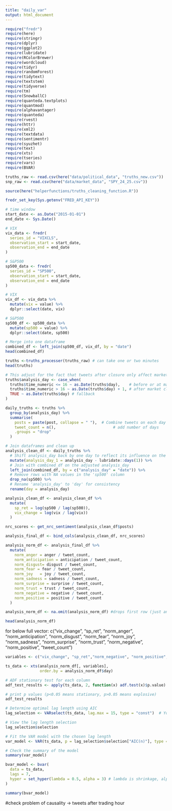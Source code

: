 ```yaml
---
title: "daily_var"
output: html_document
---
```


```r
require("fredr")
require(here)
require(stringr)
require(dplyr)
require(ggplot2)
require(lubridate)
require(RColorBrewer)
require(wordcloud)
require(tidyr)
require(randomForest)
require(tidytext)
require(textstem)
require(tidyverse)
require(tm)
require(SnowballC)
require(quanteda.textplots)
require(quantmod)
require(alphavantager)
require(quanteda)
require(rvest)
require(httr)
require(xml2)
require(textdata)
require(sentimentr)
require(syuzhet)
require(text)
require(xts)
require(tseries)
require(vars)
require(BVAR)

truths_raw <- read.csv(here("data/political_data", "truths_new.csv"))
snp_raw <- read.csv(here("data/market_data", "SPY_24_25.csv"))

source(here("helperfunctions/truths_cleaning_function.R"))
```

```r
fredr_set_key(Sys.getenv("FRED_API_KEY"))
```

```r
# time window
start_date <- as.Date("2015-01-01")
end_date <- Sys.Date()

# VIX
vix_data <- fredr(
  series_id = "VIXCLS",
  observation_start = start_date,
  observation_end = end_date
)

# S&P500
sp500_data <- fredr(
  series_id = "SP500",
  observation_start = start_date,
  observation_end = end_date
)

# VIX
vix_df <- vix_data %>%
  mutate(vix = value) %>%
  dplyr::select(date, vix)

# S&P500
sp500_df <- sp500_data %>%
  mutate(sp500 = value) %>%
  dplyr::select(date, sp500)

# Merge into one dataframe
combined_df <- left_join(sp500_df, vix_df, by = "date")
head(combined_df)

```

```r
truths <-truths_processer(truths_raw) # can take one or two minutes
head(truths)
```



```r
# This adjust for the fact that tweets after closure only affect market in the next day (every tweet after 16:00 gets moved to next day)
truths$analysis_day <- case_when(
  truths$time_numeric <= 16 ~ as.Date(truths$day),    # before or at market close (16:00)
  truths$time_numeric > 16 ~ as.Date(truths$day) + 1, # after market close
  TRUE ~ as.Date(truths$day) # fallback
)

```

```r
daily_truths <- truths %>%
  group_by(analysis_day) %>%
  summarise(
    posts = paste(post, collapse = " "),  # Combine tweets on each day
    tweet_count = n(),                         # add number of days
    .groups = "drop"
  )
```


```r
# Join dataframes and clean up
analysis_clean_df <- daily_truths %>%
  # Shift analysis_day back by one day to reflect its influence on the market
  mutate(analysis_day_1 = analysis_day - lubridate::days(1)) %>%
  # Join with combined_df on the adjusted analysis_day
  left_join(combined_df, by = c("analysis_day" = "date")) %>%
  # Remove rows with NA values in the 'sp500' column
  drop_na(sp500) %>%
  # Rename 'analysis_day' to 'day' for consistency
  rename(day = analysis_day)
```




```r
analysis_clean_df <- analysis_clean_df %>%
  mutate(
    sp_ret = log(sp500 / lag(sp500)),
    vix_change = log(vix / lag(vix))
  )
```


```r
nrc_scores <- get_nrc_sentiment(analysis_clean_df$posts)

analysis_final_df <- bind_cols(analysis_clean_df, nrc_scores)
```

```r
analysis_norm_df <- analysis_final_df %>%
  mutate(
    norm_anger = anger / tweet_count,
    norm_anticipation = anticipation / tweet_count,
    norm_disgust= disgust / tweet_count,
    norm_fear = fear / tweet_count,
    norm_joy   = joy / tweet_count,
    norm_sadness = sadness / tweet_count,
    norm_surprise = surprise / tweet_count,
    norm_trust = trust / tweet_count,
    norm_negative = negative / tweet_count,
    norm_positive = positive / tweet_count
  )

analysis_norm_df <- na.omit(analysis_norm_df) #drops first row (just announcement)

```

```r
head(analysis_norm_df)
```




for below full vector: c("vix_change", "sp_ret", "norm_anger", "norm_anticipation", "norm_disgust", "norm_fear",  "norm_joy", "norm_sadness", "norm_surprise", "norm_trust",  "norm_negative", "norm_positive", "tweet_count")

```r

variables <- c("vix_change", "sp_ret","norm_negative", "norm_positive", "tweet_count")

ts_data <- xts(analysis_norm_df[, variables], 
               order.by = analysis_norm_df$day)
```

```r
# ADF stationary test for each column
adf_test_results <- apply(ts_data, 2, function(x) adf.test(x)$p.value) #2 means columns

# print p values (p<0.05 means stationary, p>0.05 means explosive)
adf_test_results
```


```r
# Determine optimal lag length using AIC
lag_selection <- VARselect(ts_data, lag.max = 15, type = "const")  # You can adjust lag.max based on your data

# View the lag length selection
lag_selection$selection
```


```r
# Fit the VAR model with the chosen lag length
var_model <- VAR(ts_data, p = lag_selection$selection["AIC(n)"], type = "const")

# Check the summary of the model
summary(var_model)
```

```r
bvar_model <- bvar(
  data = ts_data,
  lags = 7,
  hyper = set_hyper(lambda = 0.5, alpha = 3) # lambda is shrinkage, alpha is lag punishment -> lag 1 doesnt matter
)
```

```r
summary(bvar_model)
```

#check problem of causality -> tweets after trading hour






